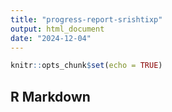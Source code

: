 ```yaml
---
title: "progress-report-srishtixp"
output: html_document
date: "2024-12-04"
---
```


```r
knitr::opts_chunk$set(echo = TRUE)
```

## R Markdown
